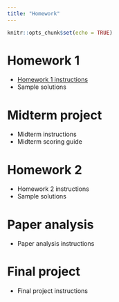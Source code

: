 ```yaml
---
title: "Homework"
---
```


```r
knitr::opts_chunk$set(echo = TRUE)
```

# Homework 1

* [Homework 1 instructions](homeworks/hw1/hw1.zip)
* Sample solutions

# Midterm project

* Midterm instructions
* Midterm scoring guide

# Homework 2

* Homework 2 instructions
* Sample solutions

# Paper analysis

* Paper analysis instructions

# Final project

* Final project instructions
